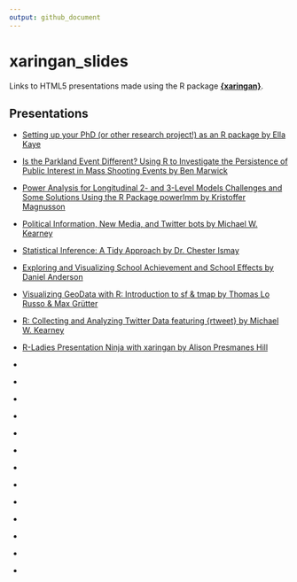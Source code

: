 ```yaml
---
output: github_document
---
```


# xaringan_slides

Links to HTML5 presentations made using the R package [**{xaringan}**](https://github.com/yihui/xaringan/).

## Presentations

+ [Setting up your PhD (or other research project!) as an R package by Ella Kaye](https://htmlpreview.github.io/?https://raw.githubusercontent.com/r-oxford/r-oxford.github.io/master/slides/2018_04_PhD_to_package.html)

+ [Is the Parkland Event Different? Using R to Investigate the Persistence of Public Interest in Mass Shooting Events by Ben Marwick](https://rawgit.com/benmarwick/Seattle-UseR-Group-April-2018/master/Seattle-UseR-Group-April-2018.html)

+ [Power Analysis for Longitudinal 2- and 3-Level Models Challenges and Some Solutions Using the R Package powerlmm by Kristoffer Magnusson](http://rpsychologist.com/slides/powerlmm-intro-20180411/index.html)

+ [Political Information, New Media, and Twitter bots by Michael W. Kearney](https://mkearney.github.io/dsa_execweek_talk/)

+ [Statistical Inference: A Tidy Approach by Dr. Chester Ismay](https://ismayc.github.io/talks/ness-infer/slide_deck.html)

+ [Exploring and Visualizing School Achievement and School Effects by Daniel Anderson](http://www.dandersondata.com/talks/ncme18/)

+ [Visualizing GeoData with R: Introduction to sf & tmap by Thomas Lo Russo & Max Grütter](https://tlorusso.github.io/geodata_workshop/)

+ [R: Collecting and Analyzing Twitter Data featuring {rtweet} by Michael W. Kearney](https://mkearney.github.io/nicar_tworkshop/)

+ [R-Ladies Presentation Ninja with xaringan by Alison Presmanes Hill](https://alison.rbind.io/slides/rladies-demo-slides.html)

+ []()

+ []()

+ []()

+ []()

+ []()

+ []()

+ []()

+ []()

+ []()

+ []()

+ []()

+ []()

+ []()
